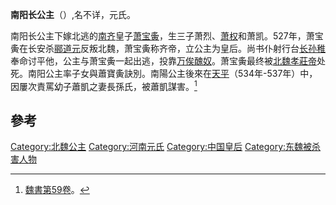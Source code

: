 '''南阳长公主'''（{{bd|5世纪||530年代||catIdx=Y}}）,名不详，元氏。

南阳长公主下嫁北逃的[[南齐|南齐]]皇子[[萧宝夤|萧宝夤]]，生三子萧烈、[[萧权|萧权]]和萧凯。527年，萧宝夤在长安杀[[郦道元|郦道元]]反叛北魏，萧宝夤称齐帝，立公主为皇后。尚书仆射行台[[长孙稚|长孙稚]]奉命讨平他，公主与萧宝夤一起出逃，投靠[[万俟丑奴|万俟醜奴]]。萧宝夤最终被[[魏孝庄帝|北魏孝莊帝]]处死。南阳公主率子女與蕭寶夤訣別。南陽公主後來在[[天平_(东魏)|天平]]（534年-537年）中，因屢次責罵幼子蕭凱之妻長孫氏，被蕭凱謀害。<ref>[[魏書|魏書]][[:s:魏書/卷59|第59卷]]。</ref>

== 參考 ==
<references/>

{{南朝皇后}}
[[Category:北魏公主|Category:北魏公主]]
[[Category:河南元氏|Category:河南元氏]]
[[Category:中国皇后|Category:中国皇后]]
[[Category:东魏被杀害人物|Category:东魏被杀害人物]]